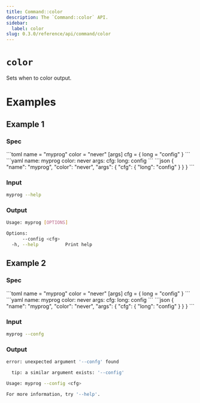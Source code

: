 ```yaml
---
title: Command::color
description: The `Command::color` API.
sidebar:
  label: color
slug: 0.3.0/reference/api/command/color
---
```



# `color` <LinkButton href="https://docs.rs/clap/latest/clap/struct.Command.html#method.color" icon="open-book" variant="minimal" />

<Badge text="since 0.1.0" size="small" />

Sets when to color output.

# Examples

## Example 1

### Spec

<Tabs syncKey="format">
  <TabItem label="TOML">
    ```toml
    name = "myprog"
    color = "never"
    [args]
    cfg = { long = "config" }
    ```
  </TabItem>

  <TabItem label="YAML">
    ```yaml
    name: myprog
    color: never
    args:
      cfg:
        long: config
    ```
  </TabItem>

  <TabItem label="JSON">
    ```json
    {
      "name": "myprog",
      "color": "never",
      "args": {
        "cfg": {
          "long": "config"
        }
      }
    }
    ```
  </TabItem>
</Tabs>

### Input

```bash
myprog --help
```

### Output

```bash
Usage: myprog [OPTIONS]

Options:
      --config <cfg>  
  -h, --help          Print help
```

## Example 2

### Spec

<Tabs syncKey="format">
  <TabItem label="TOML">
    ```toml
    name = "myprog"
    color = "never"
    [args]
    cfg = { long = "config" }
    ```
  </TabItem>

  <TabItem label="YAML">
    ```yaml
    name: myprog
    color: never
    args:
      cfg:
        long: config
    ```
  </TabItem>

  <TabItem label="JSON">
    ```json
    {
      "name": "myprog",
      "color": "never",
      "args": {
        "cfg": {
          "long": "config"
        }
      }
    }
    ```
  </TabItem>
</Tabs>

### Input

```bash
myprog --confg
```

### Output

```bash
error: unexpected argument '--confg' found

  tip: a similar argument exists: '--config'

Usage: myprog --config <cfg>

For more information, try '--help'.
```
